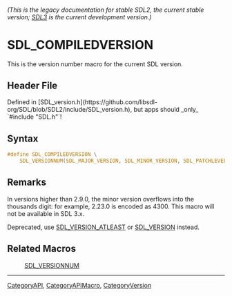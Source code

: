 ====== (This is the legacy documentation for stable SDL2, the current stable version; [https://wiki.libsdl.org/SDL3/ SDL3] is the current development version.) ======
= SDL_COMPILEDVERSION =

This is the version number macro for the current SDL version.

== Header File ==

Defined in [SDL_version.h](https://github.com/libsdl-org/SDL/blob/SDL2/include/SDL_version.h), but apps should _only_ `#include "SDL.h"`!

== Syntax ==

<syntaxhighlight lang='c'>
#define SDL_COMPILEDVERSION \
    SDL_VERSIONNUM(SDL_MAJOR_VERSION, SDL_MINOR_VERSION, SDL_PATCHLEVEL)</syntaxhighlight>

== Remarks ==

In versions higher than 2.9.0, the minor version overflows into the
thousands digit: for example, 2.23.0 is encoded as 4300. This macro will
not be available in SDL 3.x.

Deprecated, use [[SDL_VERSION_ATLEAST]] or [[SDL_VERSION]] instead.

== Related Macros ==

:[[SDL_VERSIONNUM]]

----
[[CategoryAPI]], [[CategoryAPIMacro]], [[CategoryVersion]]


